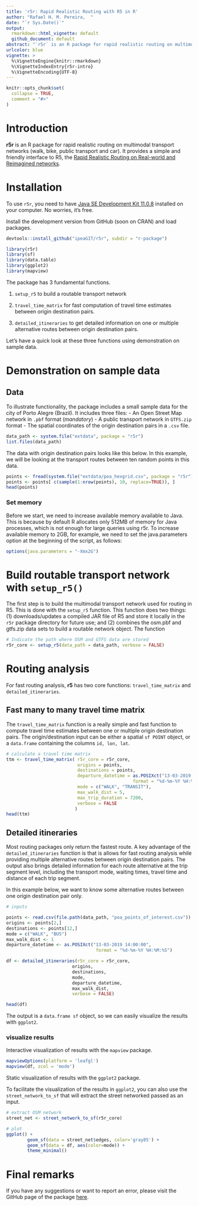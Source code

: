 ```yaml
---
title: 'r5r: Rapid Realistic Routing with R5 in R'
author: "Rafael H. M. Pereira,  "
date: "`r Sys.Date()`"
output:
  rmarkdown::html_vignette: default
  github_document: default
abstract: "`r5r` is an R package for rapid realistic routing on multimodal transport networks (walk, bike, public transport and car) using R5 <https://github.com/conveyal/r5>. The package allows users to generate detailed routing analysis or calculate travel time matrices using seamless parallel computing on top of the R5 Java machine."
urlcolor: blue
vignette: >
  %\VignetteEngine{knitr::rmarkdown} 
  %\VignetteIndexEntry{r5r-intro} 
  %\VignetteEncoding{UTF-8}
---
```


```r
knitr::opts_chunk$set(
  collapse = TRUE,
  comment = "#>"
)
```

# Introduction 

**r5r** is an R package for rapid realistic routing on multimodal transport 
networks (walk, bike, public transport and car). It provides a simple and 
friendly interface to R5, the [Rapid Realistic Routing on Real-world and Reimagined networks](https://github.com/conveyal/r5).

# Installation
To use `r5r`, you need to have [Java SE Development Kit 11.0.8](https://www.oracle.com/java/technologies/javase-jdk11-downloads.html) 
installed on your computer. No worries, it's free.

Install the development version from GitHub (soon on CRAN) and load packages.

```r
devtools::install_github("ipeaGIT/r5r", subdir = "r-package")

```
```r
library(r5r)
library(sf)
library(data.table)
library(ggplot2)
library(mapview)

```

The package has 3 fundamental functions.

1. `setup_r5` to build a routable transport network

2. `travel_time_matrix` for fast computation of travel time estimates between 
origin destination pairs.

3. `detailed_itineraries` to get detailed information on one or multiple 
alternative routes between origin destination pairs.

Let's have a quick look at these three functions using demonstration on sample data.

# Demonstration on sample data

## Data
To illustrate functionality, the package includes a small sample data for the 
city of Porto Alegre (Brazil). It includes three files:
- An Open Street Map network in `.pbf` format (*mandatory*)
- A public transport network in `GTFS.zip` format
- The spatial coordinates of the origin destination pairs in a `.csv` file.

```r
data_path <- system.file("extdata", package = "r5r")
list.files(data_path)

```
The data with origin destination pairs looks like this below. In this example, 
we will be looking at the transport routes between ten random points in this 
data.
```r
points <- fread(system.file("extdata/poa_hexgrid.csv", package = "r5r"))
points <- points[ c(sample(1:nrow(points), 10, replace=TRUE)), ]
head(points)

```
### Set memory

Before we start, we need to increase available memory available to Java. This is
because by default R allocates only 512MB of memory for Java processes, which is
not enough for large queries using r5r. To increase available memory to 2GB, for
example, we need to set the java.parameters option at the beginning of the script,
as follows:

```r
options(java.parameters = "-Xmx2G")
```


# Build routable transport network with `setup_r5()`

The first step is to build the multimodal transport network used for routing in 
R5. This is done with the `setup_r5` function. This function does two things: (1)
downloads/updates a compiled JAR file of R5 and store it locally in the `r5r` package 
directory for future use; and (2) combines the osm.pbf and gtfs.zip data sets to
build a routable network object. The function 

```r
# Indicate the path where OSM and GTFS data are stored
r5r_core <- setup_r5(data_path = data_path, verbose = FALSE)

```

# Routing analysis

For fast routing analysis, **r5** has two core functions: `travel_time_matrix` 
and `detailed_itineraries`.

## Fast many to many travel time matrix

The `travel_time_matrix` function is a really simple and fast function to compute
travel time estimates between one or multiple origin destination pairs. The 
origin/destination input can be either a spatial `sf POINT` object, or a 
`data.frame` containing the columns `id, lon, lat`.

```r
# calculate a travel time matrix
ttm <- travel_time_matrix( r5r_core = r5r_core,
                           origins = points,
                           destinations = points,
                           departure_datetime = as.POSIXct("13-03-2019 14:00:00",
                                                format = "%d-%m-%Y %H:%M:%S"),
                           mode = c("WALK", "TRANSIT"),
                           max_walk_dist = 5,
                           max_trip_duration = 7200,
                           verbose = FALSE
                          )
head(ttm)
```




## Detailed itineraries

Most routing packages only return the fastest route. A key advantage of the 
`detailed_itineraries` function is that is allows for fast routing analysis while
providing multiple alternative routes between origin destination pairs. The output
also brings detailed information for each route alternative at the trip segment
level, including the transport mode, waiting times, travel time and distance of
each trip segment. 


In this example below, we want to know some alternative routes between one origin
destination pair only.

```r

# inputs

points <- read.csv(file.path(data_path, "poa_points_of_interest.csv"))
origins <- points[2,]
destinations <- points[12,]
mode = c("WALK", "BUS")
max_walk_dist <- 1
departure_datetime <- as.POSIXct("13-03-2019 14:00:00",
                                  format = "%d-%m-%Y %H:%M:%S")

df <- detailed_itineraries(r5r_core = r5r_core,
                         origins,
                         destinations,
                         mode,
                         departure_datetime,
                         max_walk_dist,
                         verbose = FALSE)

head(df)
```

The output is a `data.frame sf` object, so we can easily visualize the results
with `ggplot2`.

### visualize results

Interactive visualization of results with the `mapview` package.

```r
mapviewOptions(platform = 'leafgl')
mapview(df, zcol = 'mode')

```

Static visualization of results with the `ggplot2` package.

To facilitate the visualization of the results in `ggplot2`, you can also use the `street_network_to_sf` that will extract the street networked passed as an input.

```r
# extract OSM network
street_net <- street_network_to_sf(r5r_core)

# plot
ggplot() +
        geom_sf(data = street_net$edges, color='gray85') +
        geom_sf(data = df, aes(color=mode)) +
        theme_minimal()

```


# Final remarks

If you have any suggestions or want to report an error, please visit the GitHub page of the package [here](https://github.com/ipeaGIT/r5r).
